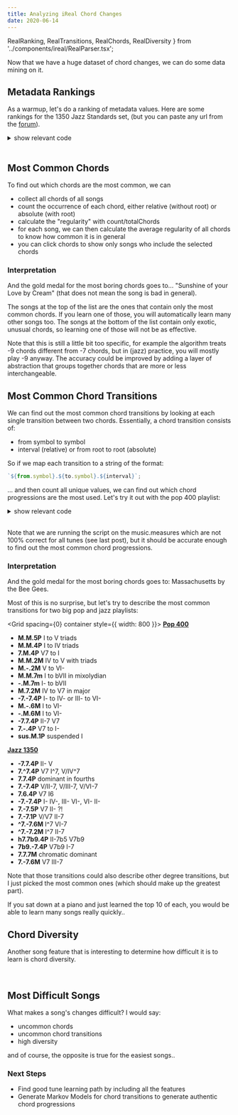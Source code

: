 ```yaml
---
title: Analyzing iReal Chord Changes
date: 2020-06-14
---
```


  RealRanking,
  RealTransitions,
  RealChords,
  RealDiversity
} from '../components/ireal/RealParser.tsx';

Now that we have a huge dataset of chord changes, we can do some data mining on it.

## Metadata Rankings

As a warmup, let's do a ranking of metadata values. Here are some rankings for the 1350 Jazz Standards set, (but you can paste any url from the [forum](https://www.irealb.com/forums/)).

<RealRanking url={standards} property="composer" />

<details>
<summary>show relevant code</summary>

```ts
export function countUnique(values) {
  return values
    .filter((c, i, a) => a.indexOf(c) === i) // filter out duplicates
    .map((value) => ({
      // count items that have the value
      value,
      count: values.filter((v) => v === value).length
    }));
}
export function topValues(songs, property) {
  return countUnique(songs.map((song) => song[property]))
    .sort((a, b) => b.count - a.count) // sort by count
    .slice(0, 20); // only use top 20
}
```

</details>

<br />

## Most Common Chords

To find out which chords are the most common, we can

- collect all chords of all songs
- count the occurrence of each chord, either relative (without root) or absolute (with root)
- calculate the "regularity" with count/totalChords
- for each song, we can then calculate the average regularity of all chords to know how common it is in general
- you can click chords to show only songs who include the selected chords

<RealChords url={pop400} />

### Interpretation

And the gold medal for the most boring chords goes to... "Sunshine of your Love by Cream" (that does not mean the song is bad in general).

The songs at the top of the list are the ones that contain only the most common chords.
If you learn one of those, you will automatically learn many other songs too.
The songs at the bottom of the list contain only exotic, unusual chords, so learning one of those will not be as effective.

Note that this is still a little bit too specific, for example the algorithm treats -9 chords different from -7 chords, but in (jazz) practice, you will mostly play -9 anyway.
The accuracy could be improved by adding a layer of abstraction that groups together chords that are more or less interchangeable.

## Most Common Chord Transitions

We can find out the most common chord transitions by looking at each single transition between two chords.
Essentially, a chord transition consists of:

- from symbol to symbol
- interval (relative) or from root to root (absolute)

So if we map each transition to a string of the format:

```js
`${from.symbol}.${to.symbol}.${interval}`;
```

... and then count all unique values, we can find out which chord progressions are the most used.
Let's try it out with the pop 400 playlist:

<RealTransitions url={pop400} />

<details>
<summary>show relevant code</summary>

```ts
function getChord(_chord) {
  const [chord, bass] = (_chord || '').split('/');
  const symbol = chord.replace(/[A-G][b#]*/g, '');
  return {
    root: chord.replace(symbol, ''),
    symbol: symbol || 'M',
    bass
  };
}
function getTransitions(songs, relative = true, semitones = false) {
  let changes = [];
  songs.forEach((song) => {
    const transitions = song.music.measures
      .flat() // flatten measures as we don't care about rhythm
      .map((chord, index, chords) => {
        const [from, to] = [
          chord || '0',
          chords[(index + 1) % chords.length] || '0'
        ].map((c) => getChord(c)); // parse chords
        if (relative) {
          // relative does only care for interval
          let interval = Interval.distance(from.root, to.root);
          if (semitones) {
            // don't care about enharmonic equivalent intervals
            interval = Interval.semitones(interval) + '';
          }
          return `${from.symbol}.${to.symbol}.${interval}`; // format to id string
        }
        return `${from.root}.${from.symbol}.${to.root}.${to.symbol}`;
      });
    changes = changes.concat(transitions); // concat song transitions
  });
  changes = changes.filter((change) => {
    // filter changes where nothing changes..
    const [fromSymbol, toSymbol, interval] = change.split('.');
    return fromSymbol !== toSymbol || interval !== '1P';
  });
  // count unique and sort by count
  return countUnique(changes).sort((a, b) => b.count - a.count);
}
```

</details>

<br />

Note that we are running the script on the music.measures which are not 100% correct for all tunes (see last post), but it should be accurate enough to find out the most common chord progressions.

### Interpretation

And the gold medal for the most boring chords goes to: Massachusetts by the Bee Gees.

Most of this is no surprise, but let's try to describe the most common transitions for two big pop and jazz playlists:

<Grid spacing={0} container style={{ width: 800 }}>
  <Grid item xs={6}>
    <strong>
      <a href="https://www.irealb.com/forums/showthread.php?8483-Pop-400">
        Pop 400
      </a>
    </strong>
    <br />
    <ul>
      <li>
        <strong>M.M.5P</strong> I to V triads
      </li>
      <li>
        <strong>M.M.4P</strong> I to IV triads
      </li>
      <li>
        <strong>7.M.4P</strong> V7 to I
      </li>
      <li>
        <strong>M.M.2M</strong> IV to V with triads
      </li>
      <li>
        <strong>M.-.2M</strong> V to VI-
      </li>
      <li>
        <strong>M.M.7m</strong> I to bVII in mixolydian
      </li>
      <li>
        <strong>-.M.7m</strong> I- to bVII
      </li>
      <li>
        <strong>M.7.2M</strong> IV to V7 in major
      </li>
      <li>
        <strong>-7.-7.4P</strong> I- to IV- or III- to VI-
      </li>
      <li>
        <strong>M.-.6M</strong> I to VI-
      </li>
      <li>
        <strong>-.M.6M</strong> I to VI-
      </li>
      <li>
        <strong>-7.7.4P</strong> II-7 V7
      </li>
      <li>
        <strong>7.-.4P</strong> V7 to I-
      </li>
      <li>
        <strong>sus.M.1P</strong> suspended I
      </li>
    </ul>
  </Grid>
  <Grid item xs={6}>
    <strong>
      <a href="https://www.irealb.com/forums/showthread.php?12753-Jazz-1350-Standards">
        Jazz 1350
      </a>
    </strong>
    <br />
    <ul>
      <li>
        <strong>-7.7.4P</strong> II- V
      </li>
      <li>
        <strong>7.^7.4P</strong> V7 I^7, V/IV^7
      </li>
      <li>
        <strong>7.7.4P</strong> dominant in fourths
      </li>
      <li>
        <strong>7.-7.4P</strong> V/II-7, V/III-7, V/VI-7
      </li>
      <li>
        <strong>7.6.4P</strong> V7 I6
      </li>
      <li>
        <strong>-7.-7.4P</strong> I- IV-, III- VI-, VI- II-
      </li>
      <li>
        <strong>7.-7.5P</strong> V7 II- ?!
      </li>
      <li>
        <strong>7.-7.1P</strong> V/V7 II-7
      </li>
      <li>
        <strong>^7.-7.6M</strong> I^7 VI-7
      </li>
      <li>
        <strong>^7.-7.2M</strong> I^7 II-7
      </li>
      <li>
        <strong>h7.7b9.4P</strong> II-7b5 V7b9
      </li>
      <li>
        <strong>7b9.-7.4P</strong> V7b9 I-7
      </li>
      <li>
        <strong>7.7.7M</strong> chromatic dominant
      </li>
      <li>
        <strong>7.-7.6M</strong> V7 III-7
      </li>
    </ul>
  </Grid>
</Grid>

Note that those transitions could also describe other degree transitions, but I just picked the most common ones (which should make up the greatest part).

If you sat down at a piano and just learned the top 10 of each, you would be able to learn many songs really quickly..

## Chord Diversity

Another song feature that is interesting to determine how difficult it is to learn is chord diversity.

<RealDiversity url={pop400} />

<br />

## Most Difficult Songs

What makes a song's changes difficult? I would say:

- uncommon chords
- uncommon chord transitions
- high diversity

and of course, the opposite is true for the easiest songs..

### Next Steps

- Find good tune learning path by including all the features
- Generate Markov Models for chord transitions to generate authentic chord progressions
